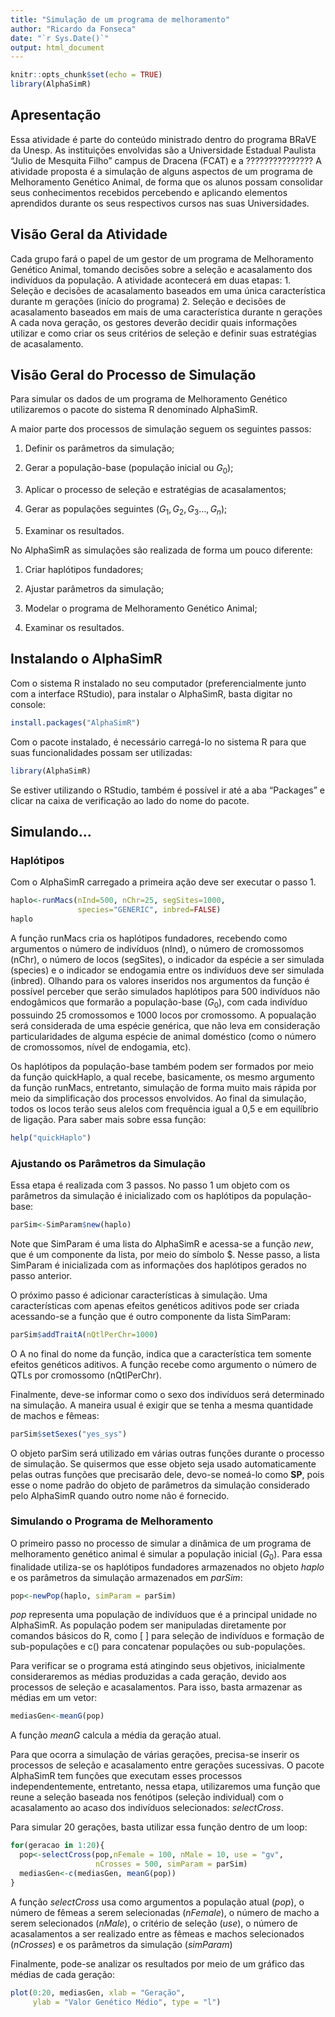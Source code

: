 ```yaml
---
title: "Simulação de um programa de melhoramento"
author: "Ricardo da Fonseca"
date: "`r Sys.Date()`"
output: html_document
---
```


```r
knitr::opts_chunk$set(echo = TRUE)
library(AlphaSimR)
```

## Apresentação

Essa atividade é parte do conteúdo ministrado dentro do programa BRaVE da Unesp. As instituições envolvidas são a Universidade Estadual Paulista "Julio de Mesquita Filho" campus de Dracena (FCAT) e a ???????????????
A atividade proposta é a simulação de alguns aspectos de um programa de Melhoramento Genético Animal, de forma que os alunos possam consolidar seus conhecimentos recebidos percebendo e aplicando elementos aprendidos durante os seus respectivos cursos nas suas Universidades.

## Visão Geral da Atividade

Cada grupo fará o papel de um gestor de um programa de Melhoramento Genético Animal, tomando decisões sobre a seleção e acasalamento dos indivíduos da população.
A atividade acontecerá em duas etapas:
1. Seleção e decisões de acasalamento baseados em uma única característica durante m gerações (início do programa)
2. Seleção e decisões de acasalamento baseados em mais de uma característica durante n gerações
A cada nova geração, os gestores deverão decidir quais informações utilizar e como criar os seus critérios de seleção e definir suas estratégias de acasalamento.

## Visão Geral do Processo de Simulação

Para simular os dados de um programa de Melhoramento Genético utilizaremos o pacote do sistema R denominado AlphaSimR.

A maior parte dos processos de simulação seguem os seguintes passos:

1. Definir os parâmetros da simulação;

2. Gerar a população-base (população inicial ou $G_0$);

3. Aplicar o processo de seleção e estratégias de acasalamentos;

4. Gerar as populações seguintes ($G_1, G_2, G_3\dots, G_n$); 

5. Examinar os resultados.

No AlphaSimR as simulações são realizada de forma um pouco diferente:

1. Criar haplótipos fundadores;

2. Ajustar parâmetros da simulação;

3. Modelar o programa de Melhoramento Genético Animal;

4. Examinar os resultados.

## Instalando o AlphaSimR

Com o sistema R instalado no seu computador (preferencialmente junto com a interface RStudio), para instalar o AlphaSimR, basta digitar no console: 
```r
install.packages("AlphaSimR")
```

Com o pacote instalado, é necessário carregá-lo no sistema R para que suas funcionalidades possam ser utilizadas:
```r
library(AlphaSimR)
```

Se estiver utilizando o RStudio, também é possível ir até a aba "Packages" e clicar na caixa de verificação ao lado do nome do pacote.

## Simulando...

### Haplótipos

Com o AlphaSimR carregado a primeira ação deve ser executar o passo 1.
```r
haplo<-runMacs(nInd=500, nChr=25, segSites=1000,
               species="GENERIC", inbred=FALSE)
haplo
```

A função runMacs cria os haplótipos fundadores, recebendo como argumentos o número de indivíduos (nInd), o número de cromossomos (nChr), o número de locos (segSites), o indicador da espécie a ser simulada (species) e o indicador se endogamia entre os indivíduos deve ser simulada (inbred). Olhando para os valores inseridos nos argumentos da função é possível perceber que serão simulados haplótipos para 500 indivíduos não endogâmicos que formarão a população-base ($G_0$), com cada indivíduo possuindo 25 cromossomos e 1000 locos por cromossomo. A popualação será considerada de uma espécie genérica, que não leva em consideração particularidades de alguma espécie de animal doméstico (como o número de cromossomos, nível de endogamia, etc).

Os haplótipos da população-base também podem ser formados por meio da função quickHaplo, a qual recebe, basicamente, os mesmo argumento da função runMacs, entretanto, simulação de forma muito mais rápida por meio da simplificação dos processos envolvidos. Ao final da simulação, todos os locos terão seus alelos com frequência igual a 0,5 e em equilíbrio de ligação. Para saber mais sobre essa função: 
```r
help("quickHaplo")
```

### Ajustando os Parâmetros da Simulação

Essa etapa é realizada com 3 passos. No passo 1 um objeto com os parâmetros da simulação é inicializado com os haplótipos da população-base:
```r
parSim<-SimParam$new(haplo)
```

Note que SimParam é uma lista do AlphaSimR e acessa-se a função *new*, que é um componente da lista, por meio do símbolo $. Nesse passo, a lista SimParam é inicializada com as informações dos haplótipos gerados no passo anterior.

O próximo passo é adicionar características à simulação. Uma características com apenas efeitos genéticos aditivos pode ser criada acessando-se a função \emph{addTraitA} que é outro componente da lista SimParam:
```r
parSim$addTraitA(nQtlPerChr=1000)
```

O A no final do nome da função, indica que a característica tem somente efeitos genéticos aditivos. A função recebe como argumento o número de QTLs por cromossomo (nQtlPerChr).

Finalmente, deve-se informar como o sexo dos indivíduos será determinado na simulação. A maneira usual é exigir que se tenha a mesma quantidade de machos e fêmeas:
```r
parSim$setSexes("yes_sys")
```

O objeto parSim será utilizado em várias outras funções durante o processo de simulação. Se quisermos que esse objeto seja usado automaticamente pelas outras funções que precisarão dele, devo-se nomeá-lo como **SP**, pois esse o nome padrão do objeto de parâmetros da simulação considerado pelo AlphaSimR quando outro nome não é fornecido.

### Simulando o Programa de Melhoramento

O primeiro passo no processo de simular a dinâmica de um programa de melhoramento genético animal é simular a população inicial ($G_0$). Para essa finalidade utiliza-se os haplótipos fundadores armazenados no objeto *haplo* e os parâmetros da simulação armazenados em *parSim*:
```r
pop<-newPop(haplo, simParam = parSim)
```

*pop* representa uma população de indivíduos que é a principal unidade no AlphaSimR. As população podem ser manipuladas diretamente por comandos básicos do R, como [ ] para seleção de indivíduos e formação de sub-populações e c() para concatenar populações ou sub-populações.

Para verificar se o programa está atingindo seus objetivos, inicialmente consideraremos as médias produzidas a cada geração, devido aos processos de seleção e acasalamentos. Para isso, basta armazenar as médias em um vetor:
```r
mediasGen<-meanG(pop)
```

A função *meanG* calcula a média da geração atual.

Para que ocorra a simulação de várias gerações, precisa-se inserir os processos de seleção e acasalamento entre gerações sucessivas. O pacote AlphaSimR tem funções que executam esses processos independentemente, entretanto, nessa etapa, utilizaremos uma função que reune a seleção baseada nos fenótipos (seleção individual) com o acasalamento ao acaso dos indivíduos selecionados: *selectCross*.

Para simular 20 gerações, basta utilizar essa função dentro de um loop:
```r
for(geracao in 1:20){
  pop<-selectCross(pop,nFemale = 100, nMale = 10, use = "gv",
                   nCrosses = 500, simParam = parSim)
  mediasGen<-c(mediasGen, meanG(pop))
}
```

A função *selectCross* usa como argumentos a população atual (*pop*), o número de fêmeas a serem selecionadas (*nFemale*), o número de macho a serem selecionados (*nMale*), o critério de seleção (*use*), o número de acasalamentos a ser realizado entre as fêmeas e machos selecionados (*nCrosses*) e os parâmetros da simulação (*simParam*)

Finalmente, pode-se analizar os resultados por meio de um gráfico das médias de cada geração:
```r
plot(0:20, mediasGen, xlab = "Geração",
     ylab = "Valor Genético Médio", type = "l")
```
